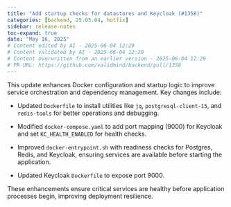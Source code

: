 ```yaml
---
title: "Add startup checks for datastores and Keycloak (#1358)"
categories: [backend, 25.05.04, hotfix]
sidebar: release-notes
toc-expand: true
date: "May 16, 2025"
# Content edited by AI - 2025-06-04 12:29
# Content validated by AI - 2025-06-04 12:29
# Content overwritten from an earlier version - 2025-06-04 12:29
# PR URL: https://github.com/validmind/backend/pull/1358
---
```


This update enhances Docker configuration and startup logic to improve service orchestration and dependency management. Key changes include:

- Updated `Dockerfile` to install utilities like `jq`, `postgresql-client-15`, and `redis-tools` for better operations and debugging.
  
- Modified `docker-compose.yaml` to add port mapping (9000) for Keycloak and set `KC_HEALTH_ENABLED` for health checks.
  
- Improved `docker-entrypoint.sh` with readiness checks for Postgres, Redis, and Keycloak, ensuring services are available before starting the application.
  
- Updated Keycloak `Dockerfile` to expose port 9000.

These enhancements ensure critical services are healthy before application processes begin, improving deployment resilience.